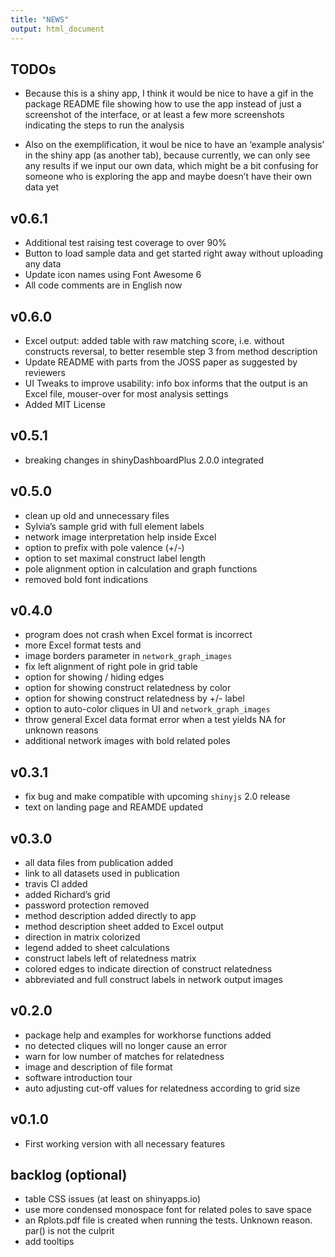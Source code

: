 ```yaml
---
title: "NEWS"
output: html_document
---
```


## TODOs

-   Because this is a shiny app, I think it would be nice to have a gif in the package README file
    showing how to use the app instead of just a screenshot of the interface, or at least a few more
    screenshots indicating the steps to run the analysis

-   Also on the exemplification, it woul be nice to have an 'example analysis' in the shiny app (as
    another tab), because currently, we can only see any results if we input our own data, which
    might be a bit confusing for someone who is exploring the app and maybe doesn't have their own
    data yet

## v0.6.1

-   Additional test raising test coverage to over 90%
-   Button to load sample data and get started right away without uploading any data
-   Update icon names using Font Awesome 6
-   All code comments are in English now

## v0.6.0

-   Excel output: added table with raw matching score, i.e. without constructs reversal, to better
    resemble step 3 from method description
-   Update README with parts from the JOSS paper as suggested by reviewers
-   UI Tweaks to improve usability: info box informs that the output is an Excel file, mouser-over
    for most analysis settings
-   Added MIT License

## v0.5.1

-   breaking changes in shinyDashboardPlus 2.0.0 integrated

## v0.5.0

-   clean up old and unnecessary files
-   Sylvia's sample grid with full element labels
-   network image interpretation help inside Excel
-   option to prefix with pole valence (+/-)
-   option to set maximal construct label length
-   pole alignment option in calculation and graph functions
-   removed bold font indications

## v0.4.0

-   program does not crash when Excel format is incorrect
-   more Excel format tests and
-   image borders parameter in `network_graph_images`
-   fix left alignment of right pole in grid table
-   option for showing / hiding edges
-   option for showing construct relatedness by color
-   option for showing construct relatedness by +/- label
-   option to auto-color cliques in UI and `network_graph_images`
-   throw general Excel data format error when a test yields NA for unknown reasons
-   additional network images with bold related poles

## v0.3.1

-   fix bug and make compatible with upcoming `shinyjs` 2.0 release
-   text on landing page and REAMDE updated

## v0.3.0

-   all data files from publication added
-   link to all datasets used in publication
-   travis CI added
-   added Richard's grid
-   password protection removed
-   method description added directly to app
-   method description sheet added to Excel output
-   direction in matrix colorized
-   legend added to sheet calculations\
-   construct labels left of relatedness matrix
-   colored edges to indicate direction of construct relatedness
-   abbreviated and full construct labels in network output images

## v0.2.0

-   package help and examples for workhorse functions added
-   no detected cliques will no longer cause an error
-   warn for low number of matches for relatedness
-   image and description of file format
-   software introduction tour
-   auto adjusting cut-off values for relatedness according to grid size

## v0.1.0

-   First working version with all necessary features

## backlog (optional)

-   table CSS issues (at least on shinyapps.io)
-   use more condensed monospace font for related poles to save space
-   an Rplots.pdf file is created when running the tests. Unknown reason. par() is not the culprit
-   add tooltips

